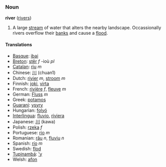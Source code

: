 === Noun ===
'''river''' ([[rivers]])

#A large [[stream]] of water that alters the nearby landscape.  Occassionally rivers overflow their [[bank]]s and cause a [[flood]].

==== Translations ====
*[[Basque]]: [[ibai]]
*[[Breton]]: [[stêr]] ''f'' -ioù ''pl''
*[[Catalan]]: [[riu]] ''m''
*Chinese: [[川]] (chuan1)
*Dutch: [[rivier]] ''m'', [[stroom]] ''m''
*Finnish: [[joki]], [[virta]]
*French: [[rivière]] ''f'', [[fleuve]] ''m''
*German: [[Fluss]] ''m''
*Greek: [[potamos]]
*[[Guarani]]: [[ysyry]]
*Hungarian: [[folyó]]
*[[Interlingua]]: [[fluvio]], [[riviera]]
*Japanese: [[川]] (kawa)
*Polish: [[rzeka]] ''f''
*Portuguese: [[rio]] ''m''
*Romanian: [[râu]] ''n'', [[fluviu]] ''n''
*Spanish: [[río]] ''m''
*Swedish: [[flod]]
*[[Tupinambá]]: [['y]]
*Welsh: [[afon]]